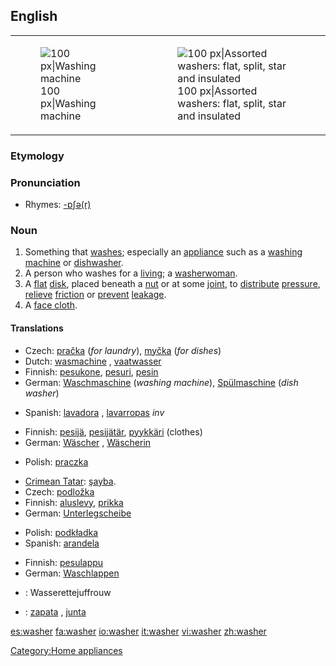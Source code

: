 {{wikipedia|dab=washer}}
==English==
{| style="float: right; clear:right;"
|[[Image:Washer.600pix.jpg|thumb|right|100 px|Washing machine]]
|[[Image:Washers.agr.jpg|thumb|right|100 px|Assorted washers: flat, split, star and insulated]]
|}
===Etymology===
{{suffix|wash|er}}

===Pronunciation===
* Rhymes: [[Rhymes:English:-ɒʃə(r)|-ɒʃə(r)]]

===Noun===
{{wikipedia|Washer (hardware)}}
{{en-noun}}

# Something that [[wash]]es; especially an [[appliance]] such as a [[washing machine]] or [[dishwasher]].
# A person who washes for a [[living]]; a [[washerwoman]].
# A [[flat]] [[disk]], placed beneath a [[nut]] or at some [[joint]], to [[distribute]] [[pressure]], [[relieve]] [[friction]] or [[prevent]] [[leakage]].
# A [[face cloth]].

====Translations====
{{trans-top|something that washes}}
* Czech: [[pračka]] {{f}} (''for laundry''), [[myčka]] {{f}} (''for dishes'')
* Dutch: [[wasmachine]] {{m}}, [[vaatwasser]] {{m}}
* Finnish: [[pesukone]], [[pesuri]], [[pesin]]
* German: [[Waschmaschine]] {{f}} (''washing machine''), [[Spülmaschine]] {{f}} (''dish washer'')
{{trans-mid}}
* Spanish: [[lavadora]] {{f}}, [[lavarropas]] {{m}} ''inv'' {{italbrac|River Plate region}}
{{trans-bottom}}

{{trans-top|person who washes for a living; washerwoman}}
* Finnish: [[pesijä]], [[pesijätär]], [[pyykkäri]] (clothes)
* German: [[Wäscher]] {{m}}, [[Wäscherin]] {{f}}
{{trans-mid}}
* Polish: [[praczka]] {{f}}
{{trans-bottom}}

{{trans-top|flat disk}}
* [[Crimean Tatar]]: [[şayba]].
* Czech: [[podložka]] {{f}}
* Finnish: [[aluslevy]], [[prikka]]
* German: [[Unterlegscheibe]] {{f}}
{{trans-mid}}
* Polish: [[podkładka]] {{f}}
* Spanish: [[arandela]] {{f}}
{{trans-bottom}}

{{trans-top|face cloth}}
* Finnish: [[pesulappu]]
* German: [[Waschlappen]] {{m}}
{{trans-mid}}
{{trans-bottom}}

{{checktrans-top}}
* {{ttbc|Dutch}}: Wasserettejuffrouw
* {{ttbc|Spanish}}: [[zapata]] {{f}}, [[junta]] {{f}}
{{trans-bottom}}

[[Category:Home appliances]]

[[es:washer]]
[[fa:washer]]
[[io:washer]]
[[it:washer]]
[[vi:washer]]
[[zh:washer]]